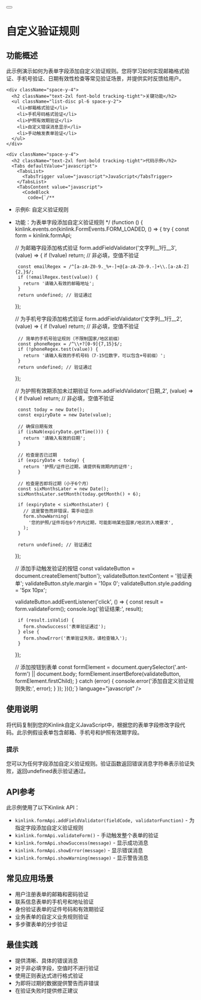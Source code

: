 
<div className="container py-6 lg:py-10">
  <div className="flex items-center gap-4 mb-8">
    <Link href="/examples">
      <Button variant="outline" size="icon">
        <ArrowLeft className="h-4 w-4" />
      </Button>
    </Link>
    <h1 className="text-3xl font-bold tracking-tight">自定义验证规则</h1>
  </div>

  <div className="my-8 space-y-6">
    <div className="space-y-4">
      <h2 className="text-2xl font-bold tracking-tight">功能概述</h2>
      <div>
        此示例演示如何为表单字段添加自定义验证规则。您将学习如何实现邮箱格式验证、手机号验证、日期有效性检查等常见验证场景，并提供实时反馈给用户。
      </div>
    </div>

    <div className="space-y-4">
      <h2 className="text-2xl font-bold tracking-tight">关键功能</h2>
      <ul className="list-disc pl-6 space-y-2">
        <li>邮箱格式验证</li>
        <li>手机号码格式验证</li>
        <li>护照有效期验证</li>
        <li>自定义错误消息显示</li>
        <li>手动触发表单验证</li>
      </ul>
    </div>

    <div className="space-y-4">
      <h2 className="text-2xl font-bold tracking-tight">代码示例</h2>
      <Tabs defaultValue="javascript">
        <TabsList>
          <TabsTrigger value="javascript">JavaScript</TabsTrigger>
        </TabsList>
        <TabsContent value="javascript">
          <CodeBlock 
            code={`/**
 * 示例6: 自定义验证规则
 * 功能：为表单字段添加自定义验证规则
 */
(function () {
  kinlink.events.on(kinlink.FormEvents.FORM_LOADED, () => {
    try {
      const form = kinlink.formApi;

      // 为邮箱字段添加格式验证
      form.addFieldValidator('文字列__1行__3', (value) => {
        if (!value) return; // 非必填，空值不验证

        const emailRegex = /^[a-zA-Z0-9._%+-]+@[a-zA-Z0-9.-]+\\.[a-zA-Z]{2,}$/;
        if (!emailRegex.test(value)) {
          return '请输入有效的邮箱地址';
        }
        return undefined; // 验证通过
      });

      // 为手机号字段添加格式验证
      form.addFieldValidator('文字列__1行__2', (value) => {
        if (!value) return; // 非必填，空值不验证

        // 简单的手机号验证规则（不限制国家/地区前缀）
        const phoneRegex = /^\\+?[0-9]{7,15}$/;
        if (!phoneRegex.test(value)) {
          return '请输入有效的手机号码（7-15位数字，可以包含+号前缀）';
        }
        return undefined; // 验证通过
      });

      // 为护照有效期添加未过期验证
      form.addFieldValidator('日期_2', (value) => {
        if (!value) return; // 非必填，空值不验证

        const today = new Date();
        const expiryDate = new Date(value);

        // 确保日期有效
        if (isNaN(expiryDate.getTime())) {
          return '请输入有效的日期';
        }

        // 检查是否已过期
        if (expiryDate < today) {
          return '护照/证件已过期，请提供有效期内的证件';
        }

        // 检查是否即将过期（小于6个月）
        const sixMonthsLater = new Date();
        sixMonthsLater.setMonth(today.getMonth() + 6);

        if (expiryDate < sixMonthsLater) {
          // 这是警告而非错误，需手动显示
          form.showWarning(
            '您的护照/证件将在6个月内过期，可能影响某些国家/地区的入境要求',
          );
        }

        return undefined; // 验证通过
      });

      // 添加手动触发验证的按钮
      const validateButton = document.createElement('button');
      validateButton.textContent = '验证表单';
      validateButton.style.margin = '10px 0';
      validateButton.style.padding = '5px 10px';

      validateButton.addEventListener('click', () => {
        const result = form.validateForm();
        console.log('验证结果:', result);

        if (result.isValid) {
          form.showSuccess('表单验证通过');
        } else {
          form.showError('表单验证失败，请检查输入');
        }
      });

      // 添加按钮到表单
      const formElement = document.querySelector('.ant-form') || document.body;
      formElement.insertBefore(validateButton, formElement.firstChild);
    } catch (error) {
      console.error('添加自定义验证规则失败:', error);
    }
  });
})();`} 
            language="javascript" 
          />
        </TabsContent>
      </Tabs>
    </div>

    <div className="space-y-4">
      <h2 className="text-2xl font-bold tracking-tight">使用说明</h2>
      <div>
        将代码复制到您的Kinlink自定义JavaScript中，根据您的表单字段修改字段代码。此示例假设表单包含邮箱、手机号和护照有效期字段。
      </div>
      <div className="p-4 border rounded-md bg-blue-50 border-blue-200">
        <h3 className="font-semibold text-blue-800">提示</h3>
        <div className="text-blue-800">
          您可以为任何字段添加自定义验证规则。验证函数返回错误消息字符串表示验证失败，返回undefined表示验证通过。
        </div>
      </div>
    </div>

    <div className="space-y-4">
      <h2 className="text-2xl font-bold tracking-tight">API参考</h2>
      <div>此示例使用了以下Kinlink API：</div>
      <ul className="list-disc pl-6 space-y-2">
        <li>
          <code>kinlink.formApi.addFieldValidator(fieldCode, validatorFunction)</code> -
          为指定字段添加自定义验证规则
        </li>
        <li>
          <code>kinlink.formApi.validateForm()</code> - 手动触发整个表单的验证
        </li>
        <li>
          <code>kinlink.formApi.showSuccess(message)</code> - 显示成功消息
        </li>
        <li>
          <code>kinlink.formApi.showError(message)</code> - 显示错误消息
        </li>
        <li>
          <code>kinlink.formApi.showWarning(message)</code> - 显示警告消息
        </li>
      </ul>
    </div>

    <div className="space-y-4">
      <h2 className="text-2xl font-bold tracking-tight">常见应用场景</h2>
      <ul className="list-disc pl-6 space-y-2">
        <li>用户注册表单的邮箱和密码验证</li>
        <li>联系信息表单的手机号和地址验证</li>
        <li>身份验证表单的证件号码和有效期验证</li>
        <li>业务表单的自定义业务规则验证</li>
        <li>多步骤表单的分步验证</li>
      </ul>
    </div>

    <div className="space-y-4">
      <h2 className="text-2xl font-bold tracking-tight">最佳实践</h2>
      <ul className="list-disc pl-6 space-y-2">
        <li>提供清晰、具体的错误消息</li>
        <li>对于非必填字段，空值时不进行验证</li>
        <li>使用正则表达式进行格式验证</li>
        <li>为即将过期的数据提供警告而非错误</li>
        <li>在验证失败时提供修正建议</li>
      </ul>
    </div>
  </div>
</div> 